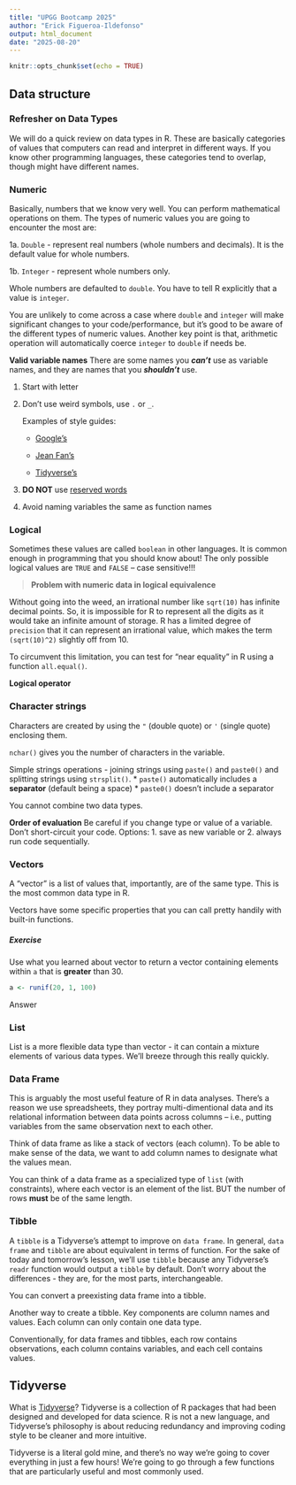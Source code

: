 ```yaml
---
title: "UPGG Bootcamp 2025"
author: "Erick Figueroa-Ildefonso"
output: html_document
date: "2025-08-20"
---
```


```r
knitr::opts_chunk$set(echo = TRUE)
```


## Data structure

### Refresher on Data Types

We will do a quick review on data types in R. These are basically categories of values that computers can read and interpret in different ways. If you know other programming languages, these categories tend to overlap, though might have different
names.

### Numeric

Basically, numbers that we know very well. You can perform mathematical operations on them. The
types of numeric values you are going to encounter the most are:

1a. `Double` - represent real numbers (whole numbers and decimals). It is the default value for
whole numbers.

1b. `Integer` - represent whole numbers only.

Whole numbers are defaulted to `double`. You have to tell R explicitly that a value is `integer`.

You are unlikely to come across a case where `double` and `integer` will make significant changes to
your code/performance, but it's good to be aware of the different types of numeric values. Another
key point is that, arithmetic operation will automatically coerce `integer` to `double` if needs be.

**Valid variable names** There are some names you ***can't*** use as variable names, and they are
names that you ***shouldn't*** use.

1.  Start with letter

2.  Don't use weird symbols, use `.` or `_`.

    Examples of style guides:

    -   [Google's](https://google.github.io/styleguide/Rguide.xml)

    -   [Jean Fan's](http://jef.works/R-style-guide/)

    -   [Tidyverse's](http://style.tidyverse.org/)

3.  **DO NOT** use [reserved
    words](https://stat.ethz.ch/R-manual/R-devel/library/base/html/Reserved.html)

4.  Avoid naming variables the same as function names

### Logical

Sometimes these values are called `boolean` in other languages. It is common enough in programming
that you should know about! The only possible logical values are `TRUE` and `FALSE` -- case
sensitive!!!

> **Problem with numeric data in logical equivalence**

Without going into the weed, an irrational number like `sqrt(10)` has infinite decimal points. So,
it is impossible for R to represent all the digits as it would take an infinite amount of storage. R
has a limited degree of `precision` that it can represent an irrational value, which makes the term
`(sqrt(10)^2)` slightly off from 10.

To circumvent this limitation, you can test for "near equality" in R using a function `all.equal()`.

**Logical operator**

### Character strings

Characters are created by using the `"` (double quote) or `'` (single quote) enclosing them.

`nchar()` gives you the number of characters in the variable.

Simple strings operations - joining strings using `paste()` and `paste0()` and splitting strings
using `strsplit()`.
* `paste()` automatically includes a **separator** (default being a space)
* `paste0()` doesn't include a separator


You cannot combine two data types.

**Order of evaluation** Be careful if you change type or value of a variable. Don't short-circuit
your code. Options: 1. save as new variable or 2. always run code sequentially.

### Vectors

A "vector" is a list of values that, importantly, are of the same type. This is the most common data
type in R.

Vectors have some specific properties that you can call pretty handily with built-in functions.

##### Exercise

Use what you learned about vector to return a vector containing elements within `a` that is
**greater** than 30.

```r
a <- runif(20, 1, 100)
```

Answer

### List

List is a more flexible data type than vector - it can contain a mixture elements of various data
types. We'll breeze through this really quickly.


### Data Frame

This is arguably the most useful feature of R in data analyses. There's a reason we use
spreadsheets, they portray multi-dimentional data and its relational information between data points
across columns -- i.e., putting variables from the same observation next to each other.

Think of data frame as like a stack of vectors (each column). To be able to make sense of the data,
we want to add column names to designate what the values mean.

You can think of a data frame as a specialized type of `list` (with constraints), where each vector
is an element of the list. BUT the number of rows **must** be of the same length.

### Tibble

A `tibble` is a Tidyverse's attempt to improve on `data frame`. In general, `data frame` and `tibble` are about equivalent
in terms of function. For the sake of today and tomorrow's lesson, we'll use `tibble` because any Tidyverse's
`readr` function would output a `tibble` by default. Don't worry about the differences - they are,
for the most parts, interchangeable.

You can convert a preexisting data frame into a tibble.

Another way to create a tibble. Key components are column names and values. Each column can only
contain one data type.


Conventionally, for data frames and tibbles, each row contains observations, each column contains
variables, and each cell contains values.



## Tidyverse

What is [Tidyverse](https://www.tidyverse.org/)? Tidyverse is a collection of R packages that had
been designed and developed for data science. R is not a new language, and Tidyverse's philosophy is
about reducing redundancy and improving coding style to be cleaner and more intuitive.

Tidyverse is a literal gold mine, and there's no way we're going to cover everything in just a few
hours! We're going to go through a few functions that are particularly useful and most commonly
used.



